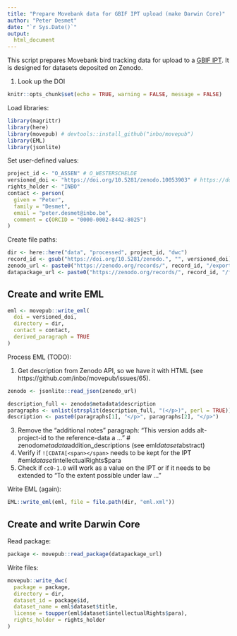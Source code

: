 ```yaml
---
title: "Prepare Movebank data for GBIF IPT upload (make Darwin Core)"
author: "Peter Desmet"
date: "`r Sys.Date()`"
output:
  html_document
---
```


This script prepares Movebank bird tracking data for upload to a [GBIF IPT](https://gbif.org/ipt). It is designed for datasets deposited on Zenodo.

1. Look up the DOI

```r
knitr::opts_chunk$set(echo = TRUE, warning = FALSE, message = FALSE)
```

Load libraries:

```r
library(magrittr)
library(here)
library(movepub) # devtools::install_github("inbo/movepub")
library(EML)
library(jsonlite)
```

Set user-defined values:

```r
project_id <- "O_ASSEN" # O_WESTERSCHELDE
versioned_doi <- "https://doi.org/10.5281/zenodo.10053903" # https://doi.org/10.5281/zenodo.5879096
rights_holder <- "INBO"
contact <- person(
  given = "Peter",
  family = "Desmet",
  email = "peter.desmet@inbo.be",
  comment = c(ORCID = "0000-0002-8442-8025")
)
```

Create file paths:

```r
dir <- here::here("data", "processed", project_id, "dwc")
record_id <- gsub("https://doi.org/10.5281/zenodo.", "", versioned_doi)
zenodo_url <- paste0("https://zenodo.org/records/", record_id, "/export/json")
datapackage_url <- paste0("https://zenodo.org/records/", record_id, "/files/datapackage.json")
```

## Create and write EML

```r
eml <- movepub::write_eml(
  doi = versioned_doi,
  directory = dir,
  contact = contact,
  derived_paragraph = TRUE
)
```

Process EML (TODO):

1. Get description from Zenodo API, so we have it with HTML (see https://github.com/inbo/movepub/issues/65).

```r
zenodo <- jsonlite::read_json(zenodo_url)

description_full <- zenodo$metadata$description
paragraphs <- unlist(strsplit(description_full, "(</p>)", perl = TRUE))
description <- paste0(paragraphs[1], "</p>", paragraphs[2], "</p>")
```

3. Remove the "additional notes" paragraph: "This version adds alt-project-id to the reference-data a ..."
# zenodo$metadata$addition_descriptions (see eml$dataset$abstract)
4. Verify if `![CDATA[<span></span>` needs to be kept for the IPT #eml$dataset$intellectualRights$para
5. Check if `cc0-1.0` will work as a value on the IPT or if it needs to be extended to "To the extent possible under law ..."

Write EML (again):

```r
EML::write_eml(eml, file = file.path(dir, "eml.xml"))
```

## Create and write Darwin Core

Read package:

```r
package <- movepub::read_package(datapackage_url)
```

Write files:

```r
movepub::write_dwc(
  package = package,
  directory = dir,
  dataset_id = package$id,
  dataset_name = eml$dataset$title,
  license = toupper(eml$dataset$intellectualRights$para),
  rights_holder = rights_holder
)
```
